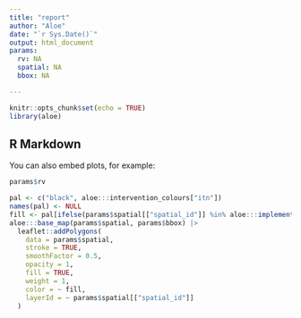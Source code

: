 ```yaml
---
title: "report"
author: "Aloe"
date: "`r Sys.Date()`"
output: html_document
params:
  rv: NA
  spatial: NA
  bbox: NA

---
```


```r
knitr::opts_chunk$set(echo = TRUE)
library(aloe)
```

## R Markdown


You can also embed plots, for example:

```r
params$rv
```


```r
pal <- c("black", aloe:::intervention_colours["itn"])
names(pal) <- NULL
fill <- pal[ifelse(params$spatial[["spatial_id"]] %in% aloe:::implemented(params$rv, "itn"), 2, 1)]
aloe:::base_map(params$spatial, params$bbox) |>
  leaflet::addPolygons(
    data = params$spatial,
    stroke = TRUE,
    smoothFactor = 0.5,
    opacity = 1,
    fill = TRUE,
    weight = 1,
    color = ~ fill,
    layerId = ~ params$spatial[["spatial_id"]]
  )
```


